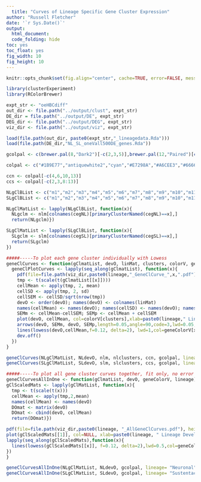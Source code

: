 ```yaml
---
  title: "Curves of Lineage Specific Gene Cluster Expression"
author: "Russell Fletcher"
date: '`r Sys.Date()`'
output:
  html_document:
  code_folding: hide
toc: yes
toc_float: yes
fig_width: 10
fig_height: 10
---
```

  
```r
knitr::opts_chunk$set(fig.align="center", cache=TRUE, error=FALSE, message=FALSE, warning=FALSE, results="hide")

library(clusterExperiment)
library(RColorBrewer)

expt_str <- "oeHBCdiff"
out_dir <- file.path("../output/clust", expt_str)
DE_dir = file.path("../output/DE", expt_str)
DEG_dir <- file.path("../output/DEG", expt_str)
viz_dir <- file.path("../output/viz", expt_str)

load(file.path(out_dir, paste0(expt_str,"_lineagedata.Rda")))
load(file.path(DE_dir,"NL_SL_oneVall500DE_genes.Rda"))

gcolpal <- c(brewer.pal(8,"Dark2")[-c(2,3,5)],brewer.pal(12,"Paired")[c(1,2,8,10,9)],brewer.pal(12,"Set3")[c(7,8,12)], brewer.pal(8, "Pastel2")[8], brewer.pal(11,"BrBG")[11], brewer.pal(11,"PiYG")[1], "cyan", "darkblue","darkorchid2", "brown1", "springgreen1", "deepskyblue4", "darkolivegreen","antiquewhite2")

colpal <- c("#1B9E77","antiquewhite2","cyan","#E7298A","#A6CEE3","#666666","#E6AB02","#FFED6F","darkorchid2","#B3DE69","#FF7F00","#A6761D","#1F78B4")   

ccn <- colpal[-c(4,6,10,13)]
ccs <- colpal[-c(2,3,8:13)]

```


```r

NLgClBList <- c("m1","m2","m3","m4","m5","m6","m7","m8","m9","m10","m11","m12","m13","m14","m15","m16","m17")
SLgClBList <- c("m1","m2","m3","m4","m5","m6","m7","m8","m9","m10","m11","m12")

NLgClMatList <- lapply(NLgClBList, function(x){
  NLgclm <- nlm[colnames(cegNL)[primaryClusterNamed(cegNL)==x],]
  return(NLgclm)})

SLgClMatList <- lapply(SLgClBList, function(x){
  SLgclm <- slm[colnames(cegSL)[primaryClusterNamed(cegSL)==x],]
  return(SLgclm)
})


```

```r

#####-----To plot each gene cluster individually with Lowess
geneClCurves <- function(gClmatList, devO, linMat, clusters, colorV, geneColorV, lineage) {
  geneClPlotCurves <- lapply(seq_along(gClmatList), function(x){
    pdf(file=file.path(viz_dir,paste0(lineage,"_GeneClCurve_",x,".pdf")),height=7, width=8)
    tmp <- t(scale(t(gClmatList[[x]])))
    cellMean <- apply(tmp, 2, mean) 
    cellSD <- apply(tmp, 2, sd)
    cellSEM <- cellSD/sqrt(nrow(tmp))
    devO <- order(devO); names(devO) <- colnames(linMat)
    names(cellMean) <- names(devO); names(cellSD) <- names(devO); names(cellSEM) <- names(devO)
    SEMm <- cellMean-cellSEM; SEMp <- cellMean + cellSEM
    plot(devO, cellMean, col=colorV[clusters],xlab=paste0(lineage," Lineage Developmental Order"),ylab="Average z score",  pch=19, ylim=c(-1.5,3), lwd=0.1, cex=1);
    arrows(devO, SEMm, devO, SEMp,length=0.05,angle=90,code=3,lwd=0.05, col=colorV[clusters])
    lines(lowess(devO,cellMean,f=0.12, delta=2), lwd=1,col=geneColorV[x])
    dev.off()
  })
}

geneClCurves(NLgClMatList, NLdevO, nlm, nlclusters, ccn, gcolpal, lineage="Neuronal")
geneClCurves(SLgClMatList, SLdevO, slm, slclusters, ccs, gcolpal, lineage="Sustentacular")

#####-----To plot all gene cluster curves together, fit only, no error bars
geneClCurvesAllInOne <- function(gClmatList, devO, geneColorV, lineage) {
gClScaledMats <- lapply(gClMatList, function(x){
  tmp <- t(scale(t(x)))
  cellMean <- apply(tmp,2,mean)
  names(cellMean) <- names(devO)
  DOmat <- matrix(devO)
  DOmat <- cbind(devO, cellMean)
  return(DOmat)})

pdf(file=file.path(viz_dir,paste0(lineage, "_AllGeneClCurves.pdf"), height=7,length=8))
plot(gClScaledMats[[1]], col=NULL, xlab=paste0(lineage, " Lineage Developmental Order"),ylab="Average z score", main=paste(lineage, "Lineage Gene Cluster Expression",sep=" "), pch=19,ylim=c(-1.5,2.25))
lapply(seq_along(gClScaledMats),function(x){
  lines(lowess(gClScaledMats[[x]], f=0.12, delta=2),lwd=0.5,col=geneColorV[x])
})
} 

geneClCurvesAllInOne(NLgClMatList, NLdevO, gcolpal, lineage= "Neuronal")
geneClCurvesAllInOne(SLgClMatList, SLdevO, gcolpal, lineage= "Sustentacular")

```

